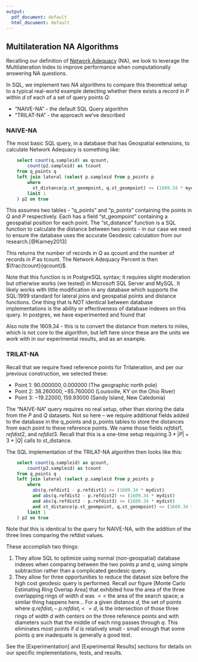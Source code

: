 ```yaml
---
output:
  pdf_document: default
  html_document: default
---
```


## Multilateration NA Algorithms
Recalling our definition of [Network Adequacy](#Network-Adequacy) (NA), we look to leverage the Multilateration Index to improve performance when computationally answering NA questions.

In SQL, we implement two $NA$ algorithms to compare this theoretical setup to a typical real-world example detecting whether there exists a record in $P$ within $d$ of each of a set of query points $Q$:

* "NAIVE-NA" - the default SQL Query algorithm
* "TRILAT-NA" - the approach we've described

### NAIVE-NA
The most basic SQL query, in a database that has Geospatial extensions, to calculate Network Adequacy is something like:

\singlespacing

```SQL
    select count(q.sampleid) as qcount,
        count(p2.sampleid) as tcount
    from q_points q
    left join lateral (select p.sampleid from p_points p
        where
          st_distance(p.st_geompoint, q.st_geompoint) <= (1609.34 * mydist)
        limit 1
    ) p2 on true
```

\doublespacing

This assumes two tables - "q_points" and "p_points" containing the points in $Q$ and $P$ respectively.  Each has a field "st_geompoint" containing a geospatial position for each point.  The "st_distance" function is a SQL function to calculate the distance between two points - in our case we need to ensure the database uses the accurate Geodesic calculation from our research.[@Karney2013]

This returns the number of records in $Q$ as qcount and the number of records in $P$ as tcount.  The Network Adequacy Percent is then $\frac{tcount}{qcount}$.

Note that this function is in PostgreSQL syntax; it requires slight moderation but otherwise works (we tested) in Microsoft SQL Server and MySQL.  It likely works with little modification in any database which supports the SQL:1999 standard for lateral joins and geospatial points and distance functions.  One thing that is NOT identical between database implementations is the ability or effectiveness of database indexes on this query.  In postgres, we have experimented and found that 

Also note the $1609.34$ - this is to convert the distance from meters to miles, which is not core to the algorithm, but left here since these are the units we work with in our experimental results, and as an example.

\newpage
### TRILAT-NA

Recall that we require fixed reference points for Trilateration, and per our previous construction, we selected these:

* Point 1: $90.000000, 0.000000$ (The geographic north pole) 
* Point 2: $38.260000, -85.760000$ (Louisville, KY on the Ohio River) 
* Point 3: $-19.22000, 159.93000$ (Sandy Island, New Caledonia)

The "NAIVE-NA" query requires no real setup, other than storing the data from the $P$ and $Q$ datasets.  Not so here -- we require additional fields added to the database in the q_points and p_points tables to store the distances from each point to these reference points.  We name those fields $refdist1$, $refdist2$, and $refdist3$.  Recall that this is a one-time setup requiring $3*|P|+3*|Q|$ calls to st_distance.

The SQL implementation of the TRILAT-NA algorithm then looks like this:

\singlespacing

```SQL
    select count(q.sampleid) as qcount,
        count(p2.sampleid) as tcount
    from q_points q
    left join lateral (select p.sampleid from p_points p
        where
          abs(q.refdist1 - p.refdist1) <= (1609.34 * mydist)
          and abs(q.refdist2 - p.refdist2) <= (1609.34 * mydist)
          and abs(q.refdist3 - p.refdist3) <= (1609.34 * mydist)
          and st_distance(p.st_geompoint, q.st_geompoint) <= (1609.34 * mydist)
        limit 1
    ) p2 on true
```

\doublespacing

Note that this is identical to the query for NAIVE-NA, with the addition of the three lines comparing the refdist values.

These accomplish two things:

1.  They allow SQL to optimize using normal (non-geospatial) database indexes when comparing between the two points $p$ and $q$, using simple subtraction rather than a complicated geodesic query.  
2.  They allow for three opportunities to reduce the dataset size before the high cost geodesic query is performed.  Recall our figure [Monte Carlo Estimating Ring Overlap Area] that exhibited how the area of the three overlapping rings of width $d$ was $<<$ the area of the search space; a similar thing happens here... For a given distance $d$, the set of points where $q.refdist_i - p.refdist_i <= d$, is the intersection of those three rings of width $d$ with centers on the three reference points and with diameters such that the middle of each ring passes through $q$.  This eliminates most points if $d$ is relatively small - small enough that some points $q$ are inadequate is generally a good test.

See the [Experimentation] and [Experimental Results] sections for details on our specific implementations, tests, and results.